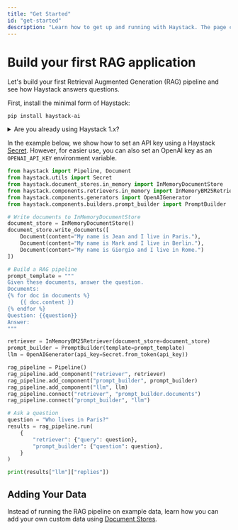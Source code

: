 ```yaml
---
title: "Get Started"
id: "get-started"
description: "Learn how to get up and running with Haystack. The page contains instructions for installing, running your first RAG pipeline, adding data and further resources."
---
```

# Build your first RAG application

Let's build your first Retrieval Augmented Generation (RAG) pipeline and see how Haystack answers questions.

First, install the minimal form of Haystack:

```shell
pip install haystack-ai
```

<details>

<summary>Are you already using Haystack 1.x?</summary>

> 🚧 Warning
>
> Installing `farm-haystack` and `haystack-ai` in the same Python environment (virtualenv, Colab, or system) causes problems.
>
> Installing both packages in the same environment can somehow work or fail in obscure ways. We suggest installing only one of these packages per Python environment. Make sure that you remove both packages if they are installed in the same environment, followed by installing only one of them:
>
> ```bash
> pip uninstall -y farm-haystack haystack-ai
> pip install haystack-ai
> ```
>
> If you have any questions, please reach out to us on the [GitHub Discussion](https://github.com/deepset-ai/haystack/discussions) or [Discord](https://discord.com/invite/VBpFzsgRVF).

</details>

In the example below, we show how to set an API key using a Haystack [Secret](/docs/intro). However, for easier use, you can also set an OpenAI key as an `OPENAI_API_KEY` environment variable.

```python
from haystack import Pipeline, Document
from haystack.utils import Secret
from haystack.document_stores.in_memory import InMemoryDocumentStore
from haystack.components.retrievers.in_memory import InMemoryBM25Retriever
from haystack.components.generators import OpenAIGenerator
from haystack.components.builders.prompt_builder import PromptBuilder

# Write documents to InMemoryDocumentStore
document_store = InMemoryDocumentStore()
document_store.write_documents([
    Document(content="My name is Jean and I live in Paris."),
    Document(content="My name is Mark and I live in Berlin."),
    Document(content="My name is Giorgio and I live in Rome.")
])

# Build a RAG pipeline
prompt_template = """
Given these documents, answer the question.
Documents:
{% for doc in documents %}
    {{ doc.content }}
{% endfor %}
Question: {{question}}
Answer:
"""

retriever = InMemoryBM25Retriever(document_store=document_store)
prompt_builder = PromptBuilder(template=prompt_template)
llm = OpenAIGenerator(api_key=Secret.from_token(api_key))

rag_pipeline = Pipeline()
rag_pipeline.add_component("retriever", retriever)
rag_pipeline.add_component("prompt_builder", prompt_builder)
rag_pipeline.add_component("llm", llm)
rag_pipeline.connect("retriever", "prompt_builder.documents")
rag_pipeline.connect("prompt_builder", "llm")

# Ask a question
question = "Who lives in Paris?"
results = rag_pipeline.run(
    {
        "retriever": {"query": question},
        "prompt_builder": {"question": question},
    }
)

print(results["llm"]["replies"])
```

## Adding Your Data

Instead of running the RAG pipeline on example data, learn how you can add your own custom data using [Document Stores](/docs/intro).
